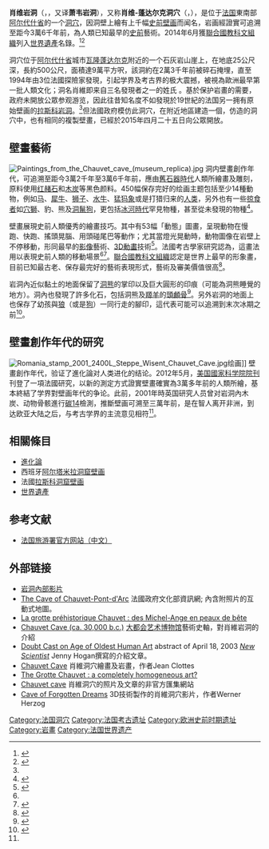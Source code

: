 {{noteTA
|G1=法国地名
|G2=单位
}}
{{世界遗产概要表
|zh_name =肖维岩洞
|site_img = Chauvethorses.jpg
|site_img_capt =
|site_img_width =
|en_name =Chauvet Cave 
|fr_name =Grotte Chauvet-Pont d'Arc, Ardèche
|country =[[法國|法國]]
|Region = 欧洲和北美地区
|area = 
|criterion_c =i, iii
|ID =1426
|rg_year = 2014年
|Danger_year =
|ex_rg_year =
|iucn =
|remarks =
|org_url =
|map_img =
|map_img_width =
|Coor =
}}

'''肖维岩洞'''（{{lang-fr|Grotte Chauvet}}，{{IPA-fr|ɡʁɔt ʃovɛ}}，又译'''萧韦岩洞'''），又称'''肖维-蓬达尔克洞穴'''（{{lang-fr|La grotte Chauvet-Pont-d'Arc}}，{{IPA-fr|ɡʁɔt ʃovɛ pɔ̃ daʁk}}），是位于[[法国|法国]]東南部[[阿尔代什省|阿尔代什省]]的一个[[洞穴|洞穴]]，因洞壁上繪有上千幅[[史前|史前]][[壁画|壁画]]而闻名，岩画經證實可追溯至距今3萬6千年前，為人類已知最早的[[史前|史前]]藝術。2014年6月獲[[聯合國教科文組織|聯合國教科文組織]]列入[[世界遺產|世界遺產]]名錄。<ref>{{cite news|author=Jean Clottes|title=Ancient Grand Masters: Chauvet Cave, France|url=http://www.time.com/time/europe/wonder/chauvet.html|deadurl=yes|archiveurl=https://web.archive.org/web/20101003031246/http://www.time.com/time/europe/wonder/chauvet.html|archivedate=2010-10-03}}</ref><ref name="EPO">{{cite news|author=鄭孝祺/紀曉萌|title=擊潰進化論 三萬年前的動畫讓人目瞪口呆|url=http://www.epochtimes.com/b5/14/6/28/n4188183.htm|newspaper=[[大紀元時報|大紀元時報]]|date=2014-07-04|accessdate=2014-07-04|archive-date=2014-07-14|archive-url=https://web.archive.org/web/20140714115511/http://www.epochtimes.com/b5/14/6/28/n4188183.htm|dead-url=no}}</ref>

洞穴位于[[阿尔代什省|阿尔代什省]]城市[[瓦隆蓬达尔克|瓦隆蓬达尔克]]附近的一个石灰岩山崖上，在地底25公尺深，長約500公尺，面積達9萬平方呎，該洞約在2萬3千年前被碎石掩埋，直至1994年由3位法國探險家發現，引起学界及考古界的极大震撼，被視為歐洲最早第一批人類文化；洞名肖維即来自三名發現者之一的姓氏 。基於保护岩畫的需要，政府未開放公眾参观游览，因此往昔知名度不如發現於19世紀的法国另一拥有原始壁画的[[拉斯科洞窟壁画|拉斯科岩洞]]。<ref name="RFI2"/>但法國政府模仿此洞穴，在附近地區建造一個，仿造的洞穴中，也有相同的複製壁畫，已經於2015年四月二十五日向公眾開放。

==壁畫藝術==
[[File:Paintings_from_the_Chauvet_cave_(museum_replica).jpg|thumb]]
洞内壁畫創作年代，可追溯至距今3萬2千年至3萬6千年前，應由[[舊石器時代|舊石器時代]]人類所繪畫及雕刻，原料使用[[赭色|红赭石]]和[[木炭|木炭]]等黑色颜料。450幅保存完好的绘画主题包括至少14種動物，例如[[马|马]]、[[犀牛|犀牛]]、[[狮子|狮子]]、[[水牛|水牛]]、[[猛犸象|猛犸象]]或是打猎归来的[[人类|人类]]，另外也有一些[[掠食者|掠食者]]如[[穴獅|穴獅]]、豹、熊及[[洞鬣狗|洞鬣狗]]，更包括[[冰河時代|冰河時代]]罕見物種，甚至從未發現的物種<ref name="rfi">{{cite news|author=艾米|title=三万年之久的肖维岩洞壁画|url=http://www.chinese.rfi.fr/魅力法兰西/20120511-三万年之久的肖维岩洞壁画|newspaper=[[法國國際廣播電台|法國國際廣播電台]]RFI|date=2012-05-11}}</ref>。

壁畫展現史前人類優秀的繪畫技巧。其中有53幅「動態」圖畫，呈現動物在慢跑、快跑、搖頭晃腦、用頭碰尾巴等動作；尤其當燈光晃動時，動物圖像在岩壁上不停移動，形同最早的[[影像|影像]]藝術、[[3D動畫|3D動畫]]技術<ref>{{cite news|author=Andrew Howley|title=3D Cave Art: The Closest You Can Get to Time Travel|url=http://newswatch.nationalgeographic.com/2011/05/07/3d-cave-art-the-closest-you-can-get-to-time-travel/|newspaper=National Geographic Society|date=2011-05-07}}</ref>。法國考古學家研究認為，這畫法用以表現史前人類的移動場景<ref name="EPO"/><ref name="RFI2">{{cite news|author=艾米|title=法国拥有史前壁画的肖维岩洞成功入遗|url=http://www.chinese.rfi.fr/魅力法兰西/20111206-法国拥有史前壁画的肖维岩洞申请入遗|newspaper=[[法國國際廣播電台|法國國際廣播電台]]RFI|date=2014-06-23}}</ref>。[[聯合國教科文組織|聯合國教科文組織]]認定是世界上最早的形象畫，目前已知最古老、保存最完好的藝術表現形式，藝術及審美價值很高<ref>{{cite news|author=羅東平|title=組圖：世界最古老史前巖畫暗藏3D動畫|url=http://www.epochtimes.com/b5/14/6/25/n4186157.htm|newspaper=[[大紀元時報|大紀元時報]]|date=2014-06-25}}</ref>。

岩洞內近似黏土的地面保留了[[洞熊|洞熊]]的掌印以及巨大圓形的印痕（可能為洞熊睡覺的地方）。洞內也發現了許多化石，包括洞熊及[[羱羊|羱羊]]的[[頭顱骨|頭顱骨]]<ref>{{cite web|url=http://www.smithsonianmag.com/history-archaeology/Fate-of-the-Cave-Bear.html |title=Smithsonian Magazine, December 2010 |publisher=Smithsonianmag.com |date=2017-06-21 |accessdate=2018-01-31}}</ref>。另外岩洞的地面上也保存了幼孩與[[狼|狼]]（或是[[狗|狗]]）一同行走的腳印，這代表{{link-en|家犬的起源|origin of the domestic dog}}可能可以追溯到末次冰期之前<ref>{{cite book|last1=Hobgood-Oster|first1=Laura|title=A Dog's History of the World|date=2014|publisher=Baylor University Press|pages=6–7}}</ref>。

== 壁畫創作年代的研究 ==
[[File:Romania_stamp_2001_2400L_Steppe_Wisent_Chauvet_Cave.jpg|thumb]]绘画]]
壁畫創作年代，验证了進化論对人类进化的结论。2012年5月，[[美国國家科学院院刊|美国國家科学院院刊]]刊登了一項法國研究，以新的測定方式證實壁畫確實為3萬多年前的人類所繪，基本終結了学界對壁画年代的争论。此前，2001年時英国研究人员曾对岩洞內木炭、动物骨骸進行[[碳14|碳14]]檢測，推斷壁画可溯至三萬年前，是在智人离开非洲，到达欧亚大陆之后，与考古学界的主流意见相符<ref name="rfi"/>。

== 相關條目 ==
*[[進化論|進化論]]
*西班牙[[阿尔塔米拉洞窟壁画|阿尔塔米拉洞窟壁画]]
*法國[[拉斯科洞窟壁画|拉斯科洞窟壁画]]
*[[世界遺產|世界遺產]]

== 参考文献 ==
* [http://cn.franceguide.com/旧石器时代艺术.html?NodeID=1&EditoID=12325 法国旅游署官方网站（中文）]{{dead link|date=2018年4月 |bot=InternetArchiveBot |fix-attempted=yes }}
{{Reflist|2}}

==外部链接==
{{Commons category|Chauvet Cave}}
*[https://www.youtube.com/watch?v=ORXN8WalosE 岩洞內部影片]
* [http://www.culture.gouv.fr/culture/arcnat/chauvet/en/ The Cave of Chauvet-Pont-d'Arc]  法國政府文化部資訊網; 內含附照片的互動式地圖。
* [http://www.diplomatie.gouv.fr/fr/france_829/label-france_5343/les-numeros-label-france_5570/lf22-france-sportive_14151/sciences-technologies_14161/grotte-prehistorique-chauvet-michel-ange-peaux-bete_34245.html La grotte préhistorique Chauvet : des Michel-Ange en peaux de bête {{fr icon}}]
* [http://www.metmuseum.org/toah/hd/chav/hd_chav.htm Chauvet Cave (ca. 30,000 b.c.)] {{WebCite|url=https://www.webcitation.org/69kxeSQXK?url=http://www.metmuseum.org/toah/hd/chav/hd_chav.htm |date=20120808051025 |dateformat=iso }}  [[大都会艺术博物馆|大都会艺术博物馆]]藝術史軸，對肖維岩洞的介紹
* [https://web.archive.org/web/20070628231021/http://www.neara.org/MiscReports/04-18-03.htm Doubt Cast on Age of Oldest Human Art]  abstract of April 18, 2003 ''[[New_Scientist|New Scientist]]'' Jenny Hogan撰寫的介紹文章。
* [http://www.bradshawfoundation.com/chauvet/index.php Chauvet Cave] 肖維洞穴繪畫及岩畫，作者Jean Clottes
* [https://web.archive.org/web/20080526070444/http://www.paleoesthetique.com/articles_us/the_grotte_chauvet.php The Grotte Chauvet : a completely homogeneous art?]
* [http://www.donsmaps.com/chauvetcave.html Chauvet cave] 肖維洞穴的照片及文章的非官方匯集網站
* [https://web.archive.org/web/20101206141951/http://www.wernerherzog.com/index.php?id=64 Cave of Forgotten Dreams] 3D技術製作的肖維洞穴影片，作者Werner Herzog

{{coord|44.3876116|4.4140577|format=dms|display=title}}

[[Category:法国洞穴|Category:法国洞穴]]
[[Category:法国考古遗址|Category:法国考古遗址]]
[[Category:欧洲史前时期遗址|Category:欧洲史前时期遗址]]
[[Category:岩畫|Category:岩畫]]
[[Category:法国世界遗产|Category:法国世界遗产]]